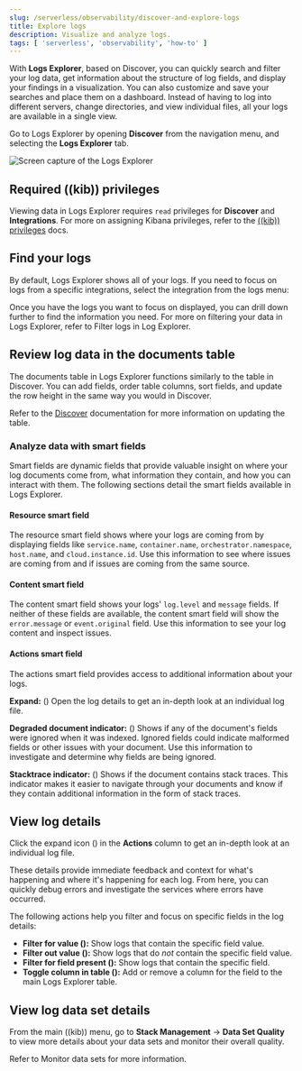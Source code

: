 ```yaml
---
slug: /serverless/observability/discover-and-explore-logs
title: Explore logs
description: Visualize and analyze logs.
tags: [ 'serverless', 'observability', 'how-to' ]
---
```


<p><DocBadge template="technical preview" /></p>

With **Logs Explorer**, based on Discover, you can quickly search and filter your log data, get information about the structure of log fields, and display your findings in a visualization.
You can also customize and save your searches and place them on a dashboard.
Instead of having to log into different servers, change directories, and view individual files, all your logs are available in a single view.

Go to Logs Explorer by opening **Discover** from the navigation menu, and selecting the **Logs Explorer** tab.

![Screen capture of the Logs Explorer](../images/log-explorer.png)

## Required ((kib)) privileges

Viewing data in Logs Explorer requires `read` privileges for **Discover** and **Integrations**.
For more on assigning Kibana privileges, refer to the [((kib)) privileges](((kibana-ref))/kibana-privileges.html) docs.

## Find your logs

By default, Logs Explorer shows all of your logs.
If you need to focus on logs from a specific integrations, select the integration from the logs menu:

<DocImage size="l" url="../images/log-menu.png" alt="Screen capture of log menu" />

Once you have the logs you want to focus on displayed, you can drill down further to find the information you need.
For more on filtering your data in Logs Explorer, refer to <DocLink slug="/serverless/observability/filter-and-aggregate-logs" section="filter-logs-in-logs-explorer">Filter logs in Log Explorer</DocLink>.

## Review log data in the documents table

The documents table in Logs Explorer functions similarly to the table in Discover.
You can add fields, order table columns, sort fields, and update the row height in the same way you would in Discover.

Refer to the [Discover](((kibana-ref))/discover.html) documentation for more information on updating the table.

### Analyze data with smart fields

Smart fields are dynamic fields that provide valuable insight on where your log documents come from, what information they contain, and how you can interact with them.
The following sections detail the smart fields available in Logs Explorer.

#### Resource smart field

The resource smart field shows where your logs are coming from by displaying fields like `service.name`, `container.name`, `orchestrator.namespace`, `host.name`, and `cloud.instance.id`.
Use this information to see where issues are coming from and if issues are coming from the same source.

#### Content smart field

The content smart field shows your logs' `log.level` and `message` fields.
If neither of these fields are available, the content smart field will show the `error.message` or `event.original` field.
Use this information to see your log content and inspect issues.

#### Actions smart field

The actions smart field provides access to additional information about your logs.

**Expand:** (<DocIcon type="expand" title="expand icon" />) Open the log details to get an in-depth look at an individual log file.

**Degraded document indicator:** (<DocIcon type="pagesSelect" title="degraded document indicator icon" />) Shows if any of the document's fields were ignored when it was indexed.
Ignored fields could indicate malformed fields or other issues with your document. Use this information to investigate and determine why fields are being ignored.

**Stacktrace indicator:** (<DocIcon type="apmTrace" title="stacktrace indicator icon" />) Shows if the document contains stack traces.
This indicator makes it easier to navigate through your documents and know if they contain additional information in the form of stack traces.

## View log details

Click the expand icon (<DocIcon type="expand" title="expand icon" />) in the **Actions** column to get an in-depth look at an individual log file.

These details provide immediate feedback and context for what's happening and where it's happening for each log.
From here, you can quickly debug errors and investigate the services where errors have occurred.

The following actions help you filter and focus on specific fields in the log details:

* **Filter for value (<DocIcon type="plusInCircle" title="filter for value icon" />):** Show logs that contain the specific field value.
* **Filter out value (<DocIcon type="minusInCircle" title="filter out value icon" />):** Show logs that do _not_ contain the specific field value.
* **Filter for field present (<DocIcon type="filter" title="filter for present icon" />):** Show logs that contain the specific field.
* **Toggle column in table (<DocIcon type="listAdd" title="toggle column in table icon" />):** Add or remove a column for the field to the main Logs Explorer table.

## View log data set details

From the main ((kib)) menu, go to **Stack Management** → **Data Set Quality** to view more details about your data sets and monitor their overall quality.

Refer to <DocLink id="serverlessObservabilityMonitorDatasets">Monitor data sets</DocLink> for more information.